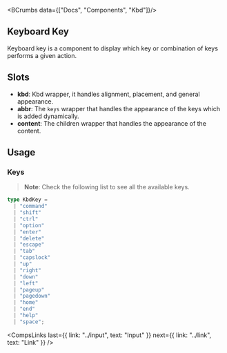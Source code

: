 
<BCrumbs data={["Docs", "Components", "Kbd"]}/>

<Article>

# Keyboard Key 

Keyboard key is a component to display which key or combination of keys performs a given action.

## Slots

- **kbd**: Kbd wrapper, it handles alignment, placement, and general appearance.
- **abbr**: The `keys` wrapper that handles the appearance of the keys which is added dynamically.
- **content**: The children wrapper that handles the appearance of the content.

## Usage

<CodePreview code={kbdCodes.usage} />

### Keys 

<CodePreview code={kbdCodes.keys} />

> **Note**: Check the following list to see all the available keys.

```ts 
type KbdKey =
  | "command"
  | "shift"
  | "ctrl"
  | "option"
  | "enter"
  | "delete"
  | "escape"
  | "tab"
  | "capslock"
  | "up"
  | "right"
  | "down"
  | "left"
  | "pageup"
  | "pagedown"
  | "home"
  | "end"
  | "help"
  | "space";
```

<CompsLinks
  last={{ link: "../input", text: "Input" }}
  next={{ link: "../link", text: "Link" }}
/>

</Article>
